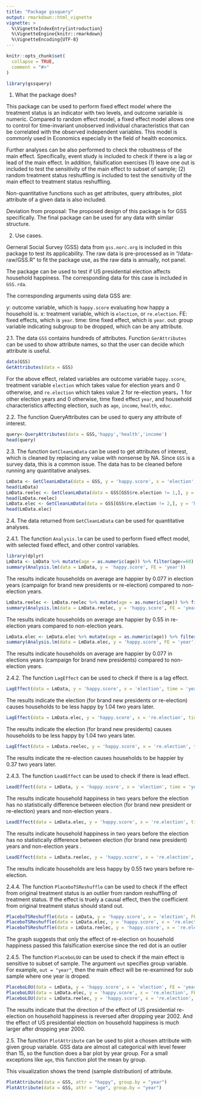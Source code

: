 ```yaml
---
title: "Package gssquery"
output: rmarkdown::html_vignette
vignette: >
  %\VignetteIndexEntry{introduction}
  %\VignetteEngine{knitr::rmarkdown}
  %\VignetteEncoding{UTF-8}
---
```


```r
knitr::opts_chunk$set(
  collapse = TRUE,
  comment = "#>"
)
```

```r
library(gssquery)
```
1. What the package does?

This package can be used to perform fixed effect model where the treatment status is an indicator with two levels, and outcome variable is numeric. Compared to random effect model, a fixed effect model allows one to control for time-invariant unobserved individual characteristics that can be correlated with the observed independent variables. This model is commonly used in Economics especially in the field of health economics. 

Further analyses can be also performed to check the robustness of the main effect. Specifically, event study is included to check if there is a lag or lead of the main effect. In addition, falsification exercises (1) leave one out is included to test the sensitivity of the main effect to subset of sample; (2) random treatment status reshuffling is included to test the sensitivity of the main effect to treatment status reshuffling.

Non-quantitative functions such as get attributes, query attributes, plot attribute of a given data is also included.

Deviation from proposal: The proposed design of this package is for GSS specifically. The final package can be used for any data with similar structure.


2. Use cases.

Gerneral Social Survey (GSS) data from `gss.norc.org` is included in this package to test its applicability. The raw data is pre-processed as in "/data-raw/GSS.R" to fit the package use, as the raw data is annually, not panel. 

The package can be used to test if US presidential election affects household happiness. The corresponding data for this case is included in `GSS.rda`.

The corresponding arguments using data GSS are:

y: outcome variable, which is `happy.score` evaluating how happy a household is.
x: treatment variable, which is `election`, or `re.election`.
FE: fixed effects, which is `year`.
time: time fixed effect, which is `year`.
out: group variable indicating subgroup to be dropped, which can be any attribute.


2.1. The data `GSS` contains hundreds of attributes. Function `GerAttributes` can be used to show attribute names, so that the user can decide which attribute is useful. 

```r
data(GSS)
GetAttributes(data = GSS)
```
For the above effect, related variables are outcome variable `happy.score`, treatment variable `election` which takes value for election years and 0 otherwise, and `re.election` which takes value 2 for re-election years，1 for other election years and 0 otherwise, time fixed effect `year`, and household characteristics affecting election, such as `age`, `income`, `health`, `educ`.


2.2. The function QueryAttributes can be used to query any attribute of interest. 

```r
query<-QueryAttributes(data = GSS,'happy','health','income')
head(query)
```

2.3. The function `GetCleanLmData` can be used to get attributes of interest, which is cleaned by replacing any value with nonsense by NA. Since `GSS` is a survey data, this is a common issue. The data has to be cleaned before running any quantitative analyses.

```r
LmData <- GetCleanLmData(data = GSS, y = 'happy.score', x = 'election', FE = 'year', common.na.strings = c("DK", "IAP", "UNCODEABLE & IAP", ".a", ".b","DK NA"), 'age', 'income', 'health', 'educ')
head(LmData)
LmData.reelec <- GetCleanLmData(data = GSS[GSS$re.election != 1,], y = 'happy.score', x = 're.election', FE = 'year', common.na.strings = c("DK", "IAP", "UNCODEABLE & IAP", ".a", ".b","DK NA"), 'age', 'income', 'health', 'educ')
head(LmData.reelec)
LmData.elec <- GetCleanLmData(data = GSS[GSS$re.election != 2,], y = 'happy.score', x = 're.election', FE = 'year', common.na.strings = c("DK", "IAP", "UNCODEABLE & IAP", ".a", ".b","DK NA"), 'age', 'income', 'health', 'educ')
head(LmData.elec)
```

2.4. The data returned from `GetCleanLmData` can be used for quantitative analyses.

2.4.1. The function `Analysis.lm` can be used to perform fixed effect model, with selected fixed effect, and other control variables.

```r
library(dplyr)
LmData <- LmData %>% mutate(age = as.numeric(age)) %>% filter(age<=60)
summary(Analysis.lm(data = LmData, y = 'happy.score', FE = 'year'))

```
The results indicate households on average are happier by 0.077 in election years (campaign for brand new presidents or re-election) compared to non-election years.

```r
LmData.reelec <- LmData.reelec %>% mutate(age = as.numeric(age)) %>% filter(age<=60)
summary(Analysis.lm(data = LmData.reelec, y = 'happy.score', FE = 'year'))

```
The results indicate households on average are happier by 0.55 in re-election years compared to  non-election years.

```r
LmData.elec <- LmData.elec %>% mutate(age = as.numeric(age)) %>% filter(age<=60)
summary(Analysis.lm(data = LmData.elec, y = 'happy.score', FE = 'year'))
```
The results indicate households on average are happier by 0.077 in elections years (campaign for brand new presidents) compared to non-election years.


2.4.2. The function `LagEffect` can be used to check if there is a lag effect.

```r
LagEffect(data = LmData, y = 'happy.score', x = 'election', time = 'year', FE = 'year')


```
The results indicate the election (for brand new presidents or re-election) causes households to be less happy by 1.04 two years later.

```r
LagEffect(data = LmData.elec, y = 'happy.score', x = 're.election', time = 'year', FE = 'year')

```
The results indicate the election (for brand new presidents) causes households to be less happy by 1.04 two years later.
```r
LagEffect(data = LmData.reelec, y = 'happy.score', x = 're.election', time = 'year', FE = 'year')

```
The results indicate the re-election causes households to be happier by 0.37 two years later.


2.4.3. The function `LeadEffect` can be used to check if there is lead effect.

```r
LeadEffect(data = LmData, y = 'happy.score', x = 'election', time = 'year', FE = 'year')

```
The results indicate household happiness in two years before the election has no statistically difference between election (for brand new president or re-election) years and non-election years .

```r
LeadEffect(data = LmData.elec, y = 'happy.score', x = 're.election', time = 'year', FE = 'year')
```
The results indicate household happiness in two years before the election has no statistically difference between election (for brand new president) years and non-election years .


```r
LeadEffect(data = LmData.reelec, y = 'happy.score', x = 're.election', time = 'year', FE = 'year')

```
The results indicate households are less happy by 0.55 two years before re-election.

2.4.4. The function `PlaceboTSReshuffle` can be used to check if the effect from original treatment status is an outlier from random reshuffling of treatment status. If the effect is truely a causal effect, then the coefficient from original treatment status should stand out.

```r
PlaceboTSReshuffle(data = LmData, y = 'happy.score', x = 'election', FE = 'year')
PlaceboTSReshuffle(data = LmData.elec, y = 'happy.score', x = 're.election', FE = 'year')
PlaceboTSReshuffle(data = LmData.reelec, y = 'happy.score', x = 're.election', FE = 'year')


```
The graph suggests that only the effect of re-election on household happiness passed this falsification exercise since the red dot is an outlier

2.4.5. The function `PlaceboLOU` can be used to check if the main effect is sensitive to subset of sample. The argument `out` specifies group variable. For example, `out = "year"`, then the main effect will be re-examined for sub sample where one year is droped.

```r
PlaceboLOU(data = LmData, y = 'happy.score', x = 'election', FE = 'year', out = 'year')
PlaceboLOU(data = LmData.elec, y = 'happy.score', x = 're.election', FE = 'year', out = 'year')
PlaceboLOU(data = LmData.reelec, y = 'happy.score', x = 're.election', FE = 'year', out = 'year')

```
The results indicate that the direction of the effect of US presidential re-election on household happiness is reversed after dropping year 2002. And the effect of US presidential election on household happiness is much larger after dropping year 2000.


2.5. The function `PlotAttribute` can be used to plot a chosen attribute with given group variable. GSS data are almost all categorical with level fewer than 15, so the function does a bar plot by year group. For a small exceptions like `age`, this function plot the mean by group.

This visualization shows the trend (sample distribution) of attribute. 

```r
PlotAttribute(data = GSS, attr = "happy", group.by = "year")
PlotAttribute(data = GSS, attr = "age", group.by = "year")
```
